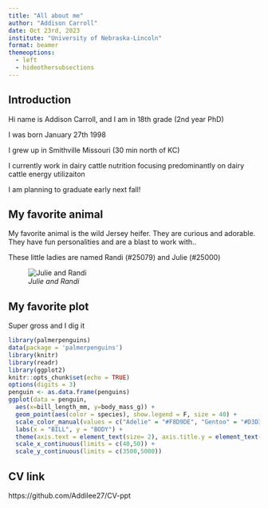 ```yaml
---
title: "All about me"
author: "Addison Carroll"
date: Oct 23rd, 2023
institute: "University of Nebraska-Lincoln"
format: beamer
themeoptions:
  - left
  - hideothersubsections
---
```


## Introduction

Hi name is Addison Carroll, and I am in 18th grade (2nd year PhD)

I was born January 27th 1998

I grew up in Smithville Missouri (30 min north of KC)

I currently work in dairy cattle nutrition focusing predominantly on dairy cattle energy utilizaiton

I am planning to graduate early next fall!

## My favorite animal

My favorite animal is the wild Jersey heifer. They are curious and adorable. They have fun personalities and are a blast to work with..

These little ladies are named Randi (#25079) and Julie (#25000)

![*Julie and Randi*](IMG_20230923_105712.jpg)

## My favorite plot

Super gross and I dig it

```R
library(palmerpenguins)
data(package = 'palmerpenguins')
library(knitr)
library(readr)
library(ggplot2)
knitr::opts_chunk$set(echo = TRUE)
options(digits = 3)
penguin <- as.data.frame(penguins)
ggplot(data = penguin,
  aes(x=bill_length_mm, y=body_mass_g)) +
  geom_point(aes(color = species), show.legend = F, size = 40) +
  scale_color_manual(values = c("Adelie" = "#F8D9DE", "Gentoo" = "#D3D3D3", "Chinstrap" = "#F2FAE9")) +
  labs(x = "BILL", y = "BODY") +
  theme(axis.text = element_text(size= 2), axis.title.y = element_text(angle=180), axis.title.x = element_text(angle=270) ) +
  scale_x_continuous(limits = c(40,50)) +
  scale_y_continuous(limits = c(3500,5000))
```

## CV link

https://github.com/Addilee27/CV-ppt

